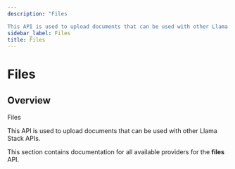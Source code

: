 ```yaml
---
description: "Files

This API is used to upload documents that can be used with other Llama Stack APIs."
sidebar_label: Files
title: Files
---
```


# Files

## Overview

Files

This API is used to upload documents that can be used with other Llama Stack APIs.

This section contains documentation for all available providers for the **files** API.
